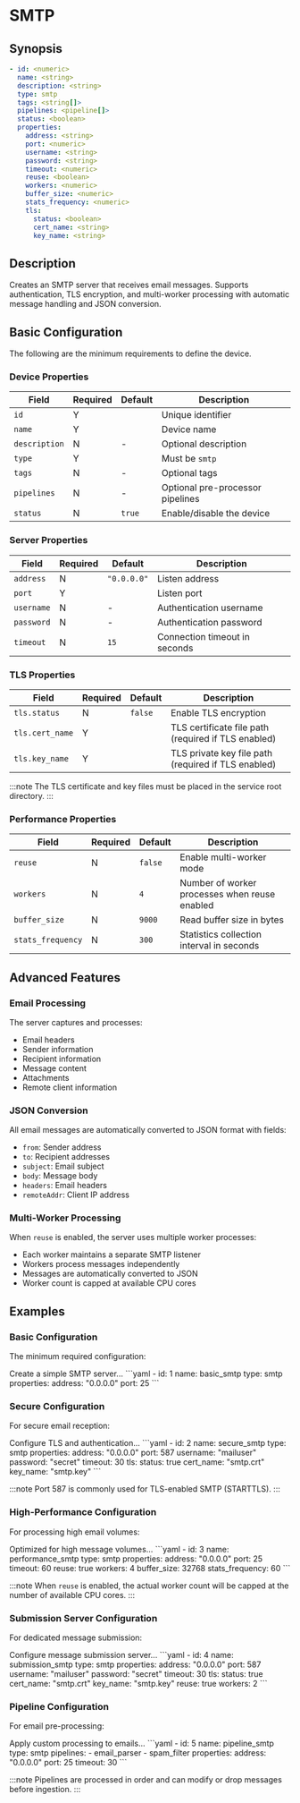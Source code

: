 # SMTP

## Synopsis

```yaml
- id: <numeric>
  name: <string>
  description: <string>
  type: smtp
  tags: <string[]>
  pipelines: <pipeline[]>
  status: <boolean>
  properties:
    address: <string>
    port: <numeric>
    username: <string>
    password: <string>
    timeout: <numeric>
    reuse: <boolean>
    workers: <numeric>
    buffer_size: <numeric>
    stats_frequency: <numeric>
    tls:
      status: <boolean>
      cert_name: <string>
      key_name: <string>
```

## Description

Creates an SMTP server that receives email messages. Supports authentication, TLS encryption, and multi-worker processing with automatic message handling and JSON conversion.

## Basic Configuration

The following are the minimum requirements to define the device.

### Device Properties

|Field|Required|Default|Description|
|---|---|---|---|
|`id`|Y||Unique identifier|
|`name`|Y||Device name|
|`description`|N|-|Optional description|
|`type`|Y||Must be `smtp`|
|`tags`|N|-|Optional tags|
|`pipelines`|N|-|Optional pre-processor pipelines|
|`status`|N|`true`|Enable/disable the device|

### Server Properties

|Field|Required|Default|Description|
|---|---|---|---|
|`address`|N|`"0.0.0.0"`|Listen address|
|`port`|Y||Listen port|
|`username`|N|-|Authentication username|
|`password`|N|-|Authentication password|
|`timeout`|N|`15`|Connection timeout in seconds|

### TLS Properties

|Field|Required|Default|Description|
|---|---|---|---|
|`tls.status`|N|`false`|Enable TLS encryption|
|`tls.cert_name`|Y||TLS certificate file path (required if TLS enabled)|
|`tls.key_name`|Y||TLS private key file path (required if TLS enabled)|

:::note
The TLS certificate and key files must be placed in the service root directory.
:::

### Performance Properties

|Field|Required|Default|Description|
|---|---|---|---|
|`reuse`|N|`false`|Enable multi-worker mode|
|`workers`|N|`4`|Number of worker processes when reuse enabled|
|`buffer_size`|N|`9000`|Read buffer size in bytes|
|`stats_frequency`|N|`300`|Statistics collection interval in seconds|

## Advanced Features

### Email Processing

The server captures and processes:
- Email headers
- Sender information
- Recipient information
- Message content
- Attachments
- Remote client information

### JSON Conversion

All email messages are automatically converted to JSON format with fields:
- `from`: Sender address
- `to`: Recipient addresses
- `subject`: Email subject
- `body`: Message body
- `headers`: Email headers
- `remoteAddr`: Client IP address

### Multi-Worker Processing

When `reuse` is enabled, the server uses multiple worker processes:
- Each worker maintains a separate SMTP listener
- Workers process messages independently
- Messages are automatically converted to JSON
- Worker count is capped at available CPU cores

## Examples

### Basic Configuration

The minimum required configuration:

<ExampleGrid>
  <CommentCol>
    Create a simple SMTP server...
  </CommentCol>
  <CodeCol>
    ```yaml
    - id: 1
      name: basic_smtp
      type: smtp
      properties:
        address: "0.0.0.0"
        port: 25
    ```
  </CodeCol>
</ExampleGrid>

### Secure Configuration

For secure email reception:

<ExampleGrid>
  <CommentCol>
    Configure TLS and authentication...
  </CommentCol>
  <CodeCol>
    ```yaml
    - id: 2
      name: secure_smtp
      type: smtp
      properties:
        address: "0.0.0.0"
        port: 587
        username: "mailuser"
        password: "secret"
        timeout: 30
        tls:
          status: true
          cert_name: "smtp.crt"
          key_name: "smtp.key"
    ```
  </CodeCol>
</ExampleGrid>

:::note
Port 587 is commonly used for TLS-enabled SMTP (STARTTLS).
:::

### High-Performance Configuration

For processing high email volumes:

<ExampleGrid>
  <CommentCol>
    Optimized for high message volumes...
  </CommentCol>
  <CodeCol>
    ```yaml
    - id: 3
      name: performance_smtp
      type: smtp
      properties:
        address: "0.0.0.0"
        port: 25
        timeout: 60
        reuse: true
        workers: 4
        buffer_size: 32768
        stats_frequency: 60
    ```
  </CodeCol>
</ExampleGrid>

:::note
When `reuse` is enabled, the actual worker count will be capped at the number of available CPU cores.
:::

### Submission Server Configuration

For dedicated message submission:

<ExampleGrid>
  <CommentCol>
    Configure message submission server...
  </CommentCol>
  <CodeCol>
    ```yaml
    - id: 4
      name: submission_smtp
      type: smtp
      properties:
        address: "0.0.0.0"
        port: 587
        username: "mailuser"
        password: "secret"
        timeout: 30
        tls:
          status: true
          cert_name: "smtp.crt"
          key_name: "smtp.key"
        reuse: true
        workers: 2
    ```
  </CodeCol>
</ExampleGrid>

### Pipeline Configuration

For email pre-processing:

<ExampleGrid>
  <CommentCol>
    Apply custom processing to emails...
  </CommentCol>
  <CodeCol>
    ```yaml
    - id: 5
      name: pipeline_smtp
      type: smtp
      pipelines:
        - email_parser
        - spam_filter
      properties:
        address: "0.0.0.0"
        port: 25
        timeout: 30
    ```
  </CodeCol>
</ExampleGrid>

:::note
Pipelines are processed in order and can modify or drop messages before ingestion.
:::